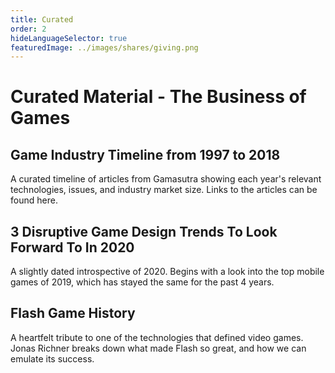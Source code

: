 ```yaml
---
title: Curated
order: 2
hideLanguageSelector: true
featuredImage: ../images/shares/giving.png
---
```


# Curated Material - The Business of Games

## <Link to="https://medium.com/@polats/game-industry-timeline-from-1997-2018-4b5adfa76ecc">Game Industry Timeline from 1997 to 2018</Link>

A curated timeline of articles from Gamasutra showing each year's relevant technologies, issues, and industry market size. Links to the articles can be found <Link to="https://docs.google.com/spreadsheets/d/1NwNkNDqk31cKXO5e5vm3xWs4ieUU-sgot_7hu6f4pmg/">here.</Link>

## <Link to="https://medium.com/@polats/3-disruptive-game-design-trends-to-look-forward-to-in-2020-23c22aa4b6be">3 Disruptive Game Design Trends To Look Forward To In 2020</Link>

A slightly dated introspective of 2020. Begins with a look into the top mobile games of 2019, which has stayed the same for the past 4 years.


## <Link to="https://www.flashgamehistory.com/">Flash Game History</Link>

A heartfelt tribute to one of the technologies that defined video games. Jonas Richner breaks down what made Flash so great, and how we can emulate its success.

